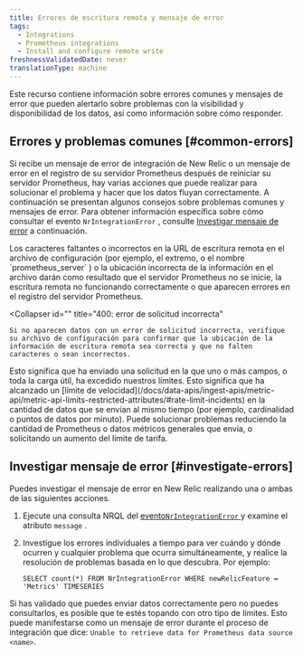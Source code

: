 ```yaml
---
title: Errores de escritura remota y mensaje de error
tags:
  - Integrations
  - Prometheus integrations
  - Install and configure remote write
freshnessValidatedDate: never
translationType: machine
---
```


Este recurso contiene información sobre errores comunes y mensajes de error que pueden alertarlo sobre problemas con la visibilidad y disponibilidad de los datos, así como información sobre cómo responder.

## Errores y problemas comunes [#common-errors]

Si recibe un mensaje de error de integración de New Relic o un mensaje de error en el registro de su servidor Prometheus después de reiniciar su servidor Prometheus, hay varias acciones que puede realizar para solucionar el problema y hacer que los datos fluyan correctamente. A continuación se presentan algunos consejos sobre problemas comunes y mensajes de error. Para obtener información específica sobre cómo consultar el evento `NrIntegrationError` , consulte [Investigar mensaje de error](#investigate-errors) a continuación.

<CollapserGroup>
  <Collapser
    id=""
    title="Errores de configuración"
  >
    Los caracteres faltantes o incorrectos en la URL de escritura remota en el archivo de configuración (por ejemplo, el extremo, <InlinePopover type="licenseKey"/>o el nombre `prometheus_server` ) o la ubicación incorrecta de la información en el archivo darán como resultado que el servidor Prometheus no se inicie, la escritura remota no funcionando correctamente o que aparecen errores en el registro del servidor Prometheus.
  </Collapser>

  <Collapser
    id=""
    title="400: error de solicitud incorrecta"
  >
    Si no aparecen datos con un error de solicitud incorrecta, verifique su archivo de configuración para confirmar que la ubicación de la información de escritura remota sea correcta y que no falten caracteres o sean incorrectos.
  </Collapser>

  <Collapser title="413: error de entidad de solicitud demasiado grande">
    Esto significa que ha enviado una solicitud en la que uno o más campos, o toda la carga útil, ha excedido nuestros límites.
  </Collapser>

  <Collapser title="429: error de límite de velocidad">
    Esto significa que ha alcanzado un [límite de velocidad](/docs/data-apis/ingest-apis/metric-api/metric-api-limits-restricted-attributes/#rate-limit-incidents) en la cantidad de datos que se envían al mismo tiempo (por ejemplo, cardinalidad o puntos de datos por minuto). Puede solucionar problemas reduciendo la cantidad de Prometheus o datos métricos generales que envía, o solicitando un aumento del límite de tarifa.
  </Collapser>
</CollapserGroup>

## Investigar mensaje de error [#investigate-errors]

Puedes investigar el mensaje de error en New Relic realizando una o ambas de las siguientes acciones.

1. Ejecute una consulta NRQL del [evento`NrIntegrationError` ](/docs/telemetry-data-platform/manage-data/nrintegrationerror)y examine el atributo `message` .

2. Investigue los errores individuales a tiempo para ver cuándo y dónde ocurren y cualquier problema que ocurra simultáneamente, y realice la resolución de problemas basada en lo que descubra. Por ejemplo:

   ```
   SELECT count(*) FROM NrIntegrationError WHERE newRelicFeature = 'Metrics' TIMESERIES
   ```

Si has validado que puedes enviar datos correctamente pero no puedes consultarlos, es posible que te estés topando con otro tipo de límites. Esto puede manifestarse como un mensaje de error durante el proceso de integración que dice: `Unable to retrieve data for Prometheus data source <name>`.